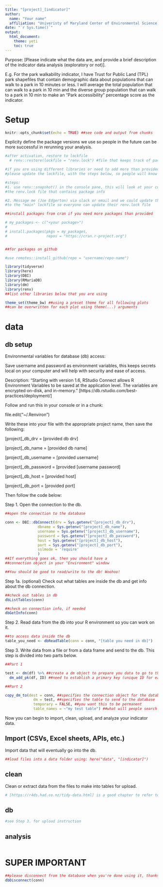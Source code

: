 ```yaml
---
title: "[project]_[indicator]"
author:
  name: "Your name"
  affiliation: "Univeristy of Maryland Center of Environmental Science Integration and Application Network"
date: "`r Sys.time()`"
output:
  html_document:
    theme: yeti
    toc: true
---
```


Purpose: [Please indicate what the data are, and provide a brief description of the indicator data analysis (exploratory or not)].

E.g. For the park walkability indicator, I have Trust for Public Land (TPL) park shapefiles that contain demographic data about populations that can walk to a park in 10 minutes or less. I will average the total population that can walk to a park in 10 min and the diverse group population that can walk to a park in 10 min to make an "Park accessibility" percentage score as the indicator.

# Setup

```r
knitr::opts_chunk$set(echo = TRUE) ##see code and output from chunks
```

Explicity define the package versions we use so people in the future can be more successful in rerunning your analysis.

```r
#after activation, restore to lockfile
  # renv::restore(lockfile = "renv.lock") #file that keeps track of packages

#if you are using different libraries or need to add more than provided
#please update the lockfile, with the steps below, so people will know the version and packages you are using

#steps:
#1. use renv::snapshot() in the console pane, this will look at your current libraries and update
#the renv.lock file that contains package info

#2. Message me (Joe Edgerton) via slack or email and we could update this file on github
#to the "main" lockfile so everyone can update their renv.lock file

```

```r
##install packages from cran if you need more packages than provided

# my_packages <- c("<your package>")
# 
# install.packages(pkgs = my_packages,
#                  repos = "https://cran.r-project.org")


##for packages on github

#use remotes::install_github(repo = "username/repo-name") 
```

```r
library(tidyverse)
library(here)
library(DBI)
library(RMariaDB)
library(dm)
library(renv)
##list other libraries below that you are using
```


```r
theme_set(theme_bw) ##using a preset theme for all following plots
##can be overwritten for each plot using theme(...) arguments
```

# data

## db setup

Environmental variables for database (db) access:

Save username and password as environment variables,
this keeps secrets local on your computer and will help with security and
ease of access.

Description:
"Starting with version 1.6, RStudio Connect allows R Environment Variables to be saved at the application level. The variables are encrypted on-disk, and in-memory." [https://db.rstudio.com/best-practices/deployment/]

Follow and run this in your console or in a chunk:

file.edit("~/.Renviron")

Write these into your file with the appropriate project name,
then save the following:

[project]_db_drv = [provided db drv]

[project]_db_name = [provided db name]

[project]_db_username = [provided username]

[project]_db_password = [provided [username password]

[project]_db_host = [provided host]

[project]_db_port = [provided port]

Then follow the code below:

Step 1. Open the connection to the db.

```r
##open the connection to the database

conn <- DBI::dbConnect(drv = Sys.getenv("[project]_db_drv"),
               dbname = Sys.getenv("[project]_db_name"),
               username = Sys.getenv("[project]_db_username"),
               password = Sys.getenv("[project]_db_password"),
               host = Sys.getenv("[project]_db_host"),
               port = Sys.getenv("[project]_db_port"),
               sslmode = 'require'
               )
##If everything goes ok, then you should have a
##connection object in your "Environment" window

##You should be good to read/write to the db! Woohoo!
```

Step 1a. (optional) Check out what tables are inside the db and get info about the
db connection.

```r
##check out tables in db
dbListTables(conn)

##check on connection info, if needed
dbGetInfo(conn)

```

Step 2. Read data from the db into your R environment so you can work on it.

```r
##to access data inside the db
table_you_need <- dbReadTable(conn = conn, "[table you need in db]")

```

Step 3. Write data from a file or from a data frame and send to the db. This step is divided into two parts below.

```r

##Part 1

test <- dm(df) %>% ##create a dm object to prepare you data to go to the database.
  dm_add_pk(df, ID) ##need to establish a primary key (unique ID for each row)

##Part 2

copy_dm_to(dest = conn, ##specifies the connection object for the database
             dm = test, ##specifies the table to send to the database
             temporary = FALSE, ##you want this to be permanent
             table_names = ~"my test table") ##what will people search for and see in the db? Please appropriately name tables to avoid confusion.

```

Now you can begin to import, clean, upload, and analyze your indicator data.

## Import (CSVs, Excel sheets, APIs, etc.)

Import data that will eventually go into the db.

```r
##load files into a data folder using: here("data", "[indicator]")

```

## clean

Clean or extract data from the files to make into tables for upload.

```r
# [https://r4ds.had.co.nz/tidy-data.html] is a good chapter to refer to tidy data 

```

## db

```r
#see Step 3. for upload instruction

```

## analysis

```r

```

# SUPER IMPORTANT

```r
##please disconnect from the database when you're done using it, thanks!
dbDisconnect(conn)
```